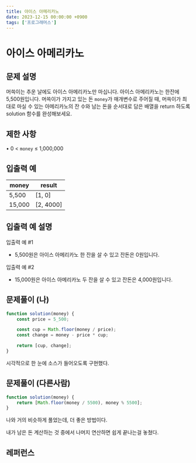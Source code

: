 ```yaml
---
title: 아이스 아메리카노
date: 2023-12-15 00:00:00 +0900
tags: ['프로그래머스']
---
```


# 아이스 아메리카노

## 문제 설명

머쓱이는 추운 날에도 아이스 아메리카노만 마십니다. 아이스 아메리카노는 한잔에 5,500원입니다.
머쓱이가 가지고 있는 돈 `money`가 매개변수로 주어질 때, 머쓱이가 최대로 마실 수 있는 아메리카노의 잔 수와 남는 돈을 순서대로 담은 배열을 return 하도록 solution 함수를 완성해보세요.

## 제한 사항

• 0 < `money` ≤ 1,000,000

## 입출력 예

| money | result |
| --- | --- |
| 5,500 | [1, 0] |
| 15,000 | [2, 4000] |

## 입출력 예 설명

입출력 예 #1

- 5,500원은 아이스 아메리카노 한 잔을 살 수 있고 잔돈은 0원입니다.

입출력 예 #2

- 15,000원은 아이스 아메리카노 두 잔을 살 수 있고 잔돈은 4,000원입니다.

## 문제풀이 (나)

```jsx
function solution(money) {
    const price = 5_500;

    const cup = Math.floor(money / price);
    const change = money - price * cup;

    return [cup, change];
}
```

시각적으로 한 눈에 소스가 들어오도록 구현했다.

## 문제풀이 (다른사람)

```jsx
function solution(money) {
    return [Math.floor(money / 5500), money % 5500];
}
```

나와 거의 비슷하게 풀었는데, 더 좋은 방법이다.

내가 남은 돈 계산하는 것 중에서 나머지 연산하면 쉽게 끝나는걸 놓쳤다.

## 레퍼런스
